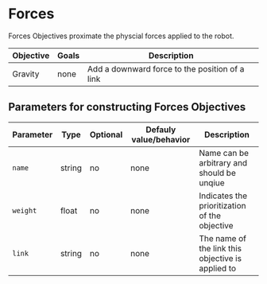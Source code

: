 # Forces

Forces Objectives proximate the physcial forces applied to the robot.

| Objective | Goals | Description |
| --- | --- | --- |
| Gravity | none | Add a downward force to the position of a link |

## Parameters for constructing Forces Objectives
|Parameter|Type|Optional|Defauly value/behavior|Description|
|---|---|---|---|---|
|`name`|string|no|none|Name can be arbitrary and should be unqiue|
|`weight`|float|no|none|Indicates the prioritization of the objective|
|`link`|string|no|none|The name of the link this objective is applied to|